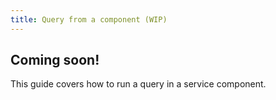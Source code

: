 ```yaml
---
title: Query from a component (WIP)
---
```

<!--import { Callout } from 'fumadocs-ui/components/callout';-->
<!--import { Tab, Tabs } from "fumadocs-ui/components/tabs";-->


## Coming soon!

This guide covers how to run a query in a service component.
